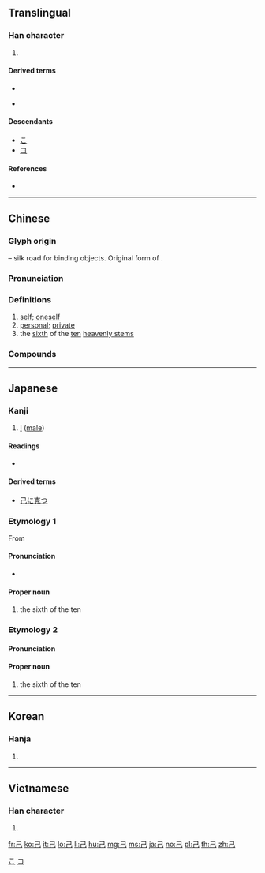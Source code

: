 {{character info/new}}
{{also|已|巳}}
==Translingual==
{{stroke order|strokes=3}}
{{stroke order|type=animate}}

===Han character===
{{Han char|rn=49|rad=己|as=00|sn=3|four=17717|canj=SU}}

# {{mul-kangxi radical-def}}

====Derived terms====
* {{l|mul|Index:Chinese radical/己}}
* {{l|ja|包}} {{qualifier|Japanese form}}

====Descendants====
* [[こ]]
* [[コ]]

====References====
* {{Han ref|kx=0326.090|dkj=08742|dj=0630.100|hdz=20983.050|uh=5DF1|ud=24049|bh=A476|bd=42102}}

[[Category:Han characters from which hiragana were derived|こ]]
[[Category:Han characters from which katakana were derived|コ]]

----

==Chinese==
{{zh-forms}}

===Glyph origin===
{{Han etyl}}
{{liushu|p}} – silk road for binding objects. Original form of {{och-l|紀}}.

===Pronunciation===
{{zh-pron
|m=jǐ
|c=gei2
|h=pfs=kí
|md=gī
|mn=kī/kí
|mn_note=kī - vernacular, kí - literary
|w=2ji
|mc=y
|oc=y
|cat=pron,a,n
}}

===Definitions===
{{zh-hanzi}}

# [[self]]; [[oneself]]
# [[personal]]; [[private]]
# the [[sixth]] of the [[ten]] [[heavenly stem]]s

===Compounds===
{{zh-der|尊己卑人|人溺己溺|屈己從人|一己|孤行己意|以己度人|威福自己|一己之見|威福由己|克己復禮|叨在知己|占為己有|嚴於律己|人一己百|利己妨人|審己度人|克盡己職|各持己見|修己|利己|恃才矜己|恭己|恕己及物|恕己及人|一己之私|己方|復禮克己|律己|徇國忘己|徇公忘己|人己一視|人飢己飢|害人害己|各執己見|克己主義|小己|固執己見|安分守己|己飢己溺|切己|屈己待人|利己主義|孤行己見|害人利己|奉公正己|恭己待人|天涯知己|愛人如己|反求諸己|嗇己奉公|入己|克己|各抒己見|利人利己|克己奉公|先人後己|損人益己|知己話|直抒己見|打擊異己|瘠己肥人|梯己|直己|捨己為人|損人肥己|損己利物|揚己露才|潔己奉公|知己|昧己瞞心|揣己|損人利己|枉己正人|瘠人肥己|潔己愛人|損人安己|私己|捨己從人|捨己救人|知彼知己|知己知彼|矜己自飾|瞞心昧己|異己|捨己成人|推己及人|捨己就人|潔己|正中己懷|矜己任智|正己守道|捨己為公|打體己|據為己有|視如己出|排斥異己|虛己受人|紅粉知己|身己|立身行己|罪己|體己|體己信兒|養家肥己|風塵知己|行己有恥|著己|露才揚己|誅鋤異己|行己有方|貼己|舍己芸人|身不由己|自己人|逞己失眾|衒材揚己|罪己詔|虛己|自己|舍己從人|己任}}

----

==Japanese==

===Kanji===
{{ja-kanji|grade=6|rs=己00}}

# [[I]] ([[male]])

====Readings====
* {{ja-readings|goon=[[き]] (ki)|kanon=[[こ]] (ko)|kun=[[おのれ]] (onore), {{non-joyo-reading}} [[つちのと]] (tsuchinoto), {{non-joyo-reading}} [[おら]] (ora)|nanori=[[み]] (mi)}}

====Derived terms====
* [[己に克つ]]

===Etymology 1===
{{ja-kanjitab|き|yomi=o}}
{{wp|lang=ja}}
From {{der|ja|ltc|己|tr=ki<sup>X</sup>|sort=き}}

====Pronunciation====
{{ja-pron|acc=1|y=go|き}}
* {{hmp|lang=ja|sort=き|木|樹|生|杵|柝|黄|危|忌|奇|季|癸|紀|鬼|基|揆|期|簋}}

====Proper noun====
{{ja-pos|proper|き}}

# the sixth of the ten {{w|Celestial stem|Heavenly Stems}}

{{C|ja|Heavenly Stems|sort=き}}

===Etymology 2===
{{ja-kanjitab|つちのと|yomi=k}}
{{com|ja|土|の|弟|tr1=Tsuchi|t1={{w|Earth (Wu Xing)|Earth}}|pos1=one of the {{w|Wu Xing|Five Elements}}|tr2=no|pos2=attributive marker|tr3=oto|t3=[[younger brother]]|sort=つちのと}}

====Pronunciation====
{{ja-pron|acc=3|dev=1|y=k|つちのと}}

====Proper noun====
{{ja-pos|proper|つちのと}}

# the sixth of the ten {{w|Celestial stem|Heavenly Stems}}

{{cln|ja|words with multiple readings}}

----

==Korean==

===Hanja===
{{ko-hanja|hangeul=기|rv=gi|mr=ki}}

# {{defn|lang=ko|sort=己00}}

----

==Vietnamese==

===Han character===
{{vi-hantu|[[kỷ]], [[kỉ]], [[anh]]|rs=己00}}

# {{defn|lang=vi|sort=己00}}

[[Category:CJKV radicals| ]]

[[fr:己]]
[[ko:己]]
[[it:己]]
[[lo:己]]
[[li:己]]
[[hu:己]]
[[mg:己]]
[[ms:己]]
[[ja:己]]
[[no:己]]
[[pl:己]]
[[th:己]]
[[zh:己]]